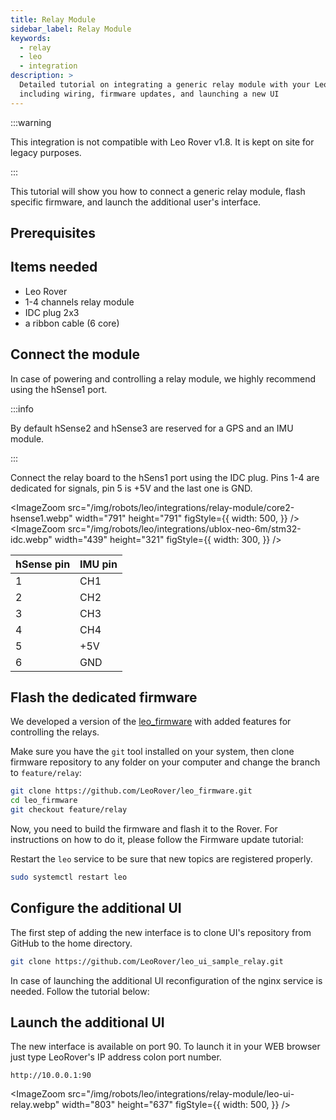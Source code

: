 ```yaml
---
title: Relay Module
sidebar_label: Relay Module
keywords:
  - relay
  - leo
  - integration
description: >
  Detailed tutorial on integrating a generic relay module with your Leo Rover,
  including wiring, firmware updates, and launching a new UI
---
```


:::warning

This integration is not compatible with Leo Rover v1.8. It is kept on site for
legacy purposes.

:::

This tutorial will show you how to connect a generic relay module, flash
specific firmware, and launch the additional user's interface.

## Prerequisites

<LinkButton docId="leo-rover/guides/ssh" />
<LinkButton docId="leo-rover/guides/connect-to-network" />

## Items needed

- Leo Rover
- 1-4 channels relay module
- IDC plug 2x3
- a ribbon cable (6 core)

## Connect the module

In case of powering and controlling a relay module, we highly recommend using
the hSense1 port.

:::info

By default hSense2 and hSense3 are reserved for a GPS and an IMU module.

:::

Connect the relay board to the hSens1 port using the IDC plug. Pins 1-4 are
dedicated for signals, pin 5 is +5V and the last one is GND.

<ImageZoom
  src="/img/robots/leo/integrations/relay-module/core2-hsense1.webp"
  width="791"
  height="791"
  figStyle={{
    width: 500,
  }}
/>
<ImageZoom
  src="/img/robots/leo/integrations/ublox-neo-6m/stm32-idc.webp"
  width="439"
  height="321"
  figStyle={{
    width: 300,
  }}
/>

| hSense pin | IMU pin |
| ---------- | ------- |
| 1          | CH1     |
| 2          | CH2     |
| 3          | CH3     |
| 4          | CH4     |
| 5          | +5V     |
| 6          | GND     |

## Flash the dedicated firmware

We developed a version of the
[leo_firmware](https://github.com/LeoRover/leo_firmware) with added features for
controlling the relays.

Make sure you have the `git` tool installed on your system, then clone firmware
repository to any folder on your computer and change the branch to
`feature/relay`:

```bash
git clone https://github.com/LeoRover/leo_firmware.git
cd leo_firmware
git checkout feature/relay
```

Now, you need to build the firmware and flash it to the Rover. For instructions
on how to do it, please follow the Firmware update tutorial:

<LinkButton docId="leo-rover/guides/firmware-update" />

Restart the `leo` service to be sure that new topics are registered properly.

```bash
sudo systemctl restart leo
```

## Configure the additional UI

The first step of adding the new interface is to clone UI's repository from
GitHub to the home directory.

```bash
git clone https://github.com/LeoRover/leo_ui_sample_relay.git
```

In case of launching the additional UI reconfiguration of the nginx service is
needed. Follow the tutorial below:

<LinkButton docId="leo-rover/integrations/legacy/additional-ui" />

## Launch the additional UI

The new interface is available on port 90. To launch it in your WEB browser just
type LeoRover's IP address colon port number.

```
http://10.0.0.1:90
```

<ImageZoom
  src="/img/robots/leo/integrations/relay-module/leo-ui-relay.webp"
  width="803"
  height="637"
  figStyle={{
    width: 500,
  }}
/>
